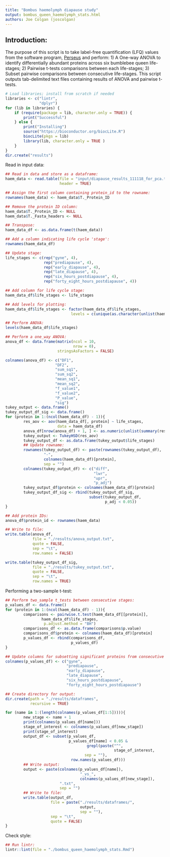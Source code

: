 ```yaml
--- 
title: "Bombus haemolymph diapause study"
output: bombus_queen_haemolymph_stats.html
authors: Joe Colgan (joscolgan)
--- 
```


## Introduction:
The purpose of this script is to take label-free quantification (LFQ) values from the software program, [Perseus](https://www.biochem.mpg.de/5111810/perseus) and perform:
1) A One-way ANOVA to identify differentially abundant proteins across six bumblebee queen life-stages;
2) Pairwise t-tests comparisons between each life-stages;
3) Subset pairwise comparisons between consecutive life-stages.
This script outputs tab-delimited text files containing results of ANOVA and pairwise t-tests.

```r
# Load libraries; install from scratch if needed
libraries <- c("lintr",
               "dplyr")
for (lib in libraries) {
    if (require(package = lib, character.only = TRUE)) {
        print("Successful")
    } else {
        print("Installing")
        source("https://bioconductor.org/biocLite.R")
        biocLite(pkgs = lib)
        library(lib, character.only = TRUE )
    }
}
dir.create("results")
```

Read in input data:

```r
## Read in data and store as a dataframe:
haem_data <- read.table(file = "input/diapause_results_111118_for_pca.txt",
                        header = TRUE)

## Assign the first column containing protein_id to the rowname:
rownames(haem_data) <- haem_data$T._Protein_ID

## Remove the protein ID column:
haem_data$T._Protein_ID <- NULL
haem_data$T._Fasta_headers <- NULL

## Transpose:
haem_data_df <- as.data.frame(t(haem_data))

## Add a column indicating life cycle 'stage':
rownames(haem_data_df)

## Update stage:
life_stages <- c(rep("gyne", 4),
                 rep("prediapause", 4),
                 rep("early_diapause", 4),
                 rep("late_diapause", 4),
                 rep("six_hours_postdiapause", 4),
                 rep("forty_eight_hours_postdiapause", 4))

## Add column for life cycle stage:
haem_data_df$life_stages <- life_stages

## Add levels for plotting:
haem_data_df$life_stages <- factor(haem_data_df$life_stages,
                             levels = c(unique(as.character(unlist(haem_data_df$life_stages)))))

## Perform ANOVA:
levels(haem_data_df$life_stages)

## Perform a one_way ANOVA: 
anova_df <- data.frame(matrix(ncol = 10,
                              nrow = 0),
                       stringsAsFactors = FALSE)

colnames(anova_df) <- c("DF1",
                      "DF2",
                      "sum_sq1",
                      "sum_sq2",
                      "mean_sq1",
                      "mean_sq2",
                      "f_value1",
                      "f_value2",
                      "P_value",
                      "sig")
tukey_output <- data.frame()
tukey_output_df_sig <- data.frame()
for (protein in 1:(ncol(haem_data_df) - 1)){
        res_aov <- aov(haem_data_df[, protein] ~ life_stages,
                       data = haem_data_df)
        anova_df[nrow(anova_df) + 1, ] <- as.numeric(unlist(summary(res_aov)))
        tukey_output <- TukeyHSD(res_aov)
        tukey_output_df <- as.data.frame(tukey_output$life_stages)
        ## Update rowname:
        rownames(tukey_output_df) <- paste(rownames(tukey_output_df),
                 "-",
                 colnames(haem_data_df)[protein],
                 sep = "")
        colnames(tukey_output_df) <- c("diff",
                                       "lwr",
                                       "upr",
                                       "p_adj")
        tukey_output_df$protein <- colnames(haem_data_df)[protein]
        tukey_output_df_sig <- rbind(tukey_output_df_sig,
                                     subset(tukey_output_df,
                                            p_adj < 0.05))
}

## Add protein IDs:
anova_df$protein_id <- rownames(haem_data)

## Write to file:
write.table(anova_df,
            file = "./results/anova_output.txt",
            quote = FALSE,
            sep = "\t",
            row.names = FALSE)

write.table(tukey_output_df_sig,
            file = "./results/tukey_output.txt",
            quote = FALSE,
            sep = "\t",
            row.names = TRUE)
```

Performing a two-sample t-test:

```r
## Perform two_sample t_tests between consecutive stages:
p_values_df <- data.frame()
for (protein in 1:(ncol(haem_data_df) - 1)){
        comparisons <- pairwise.t.test(haem_data_df[[protein]],
                haem_data_df$life_stages,
                 p.adjust.method = "BH")
        comparisons_df <- as.data.frame(comparisons$p.value)
        comparisons_df$protein <- colnames(haem_data_df)[protein]
        p_values_df <- rbind(comparisons_df,
                             p_values_df)
}

## Update columns for subsetting significant proteins from consecutive pairwise comparisons:
colnames(p_values_df) <- c("gyne",
                           "prediapause",
                           "early_diapause",
                           "late_diapause",
                           "six_hours_postdiapause",
                           "forty_eight_hours_postdiapause")

## Create directory for output:
dir.create(path = "./results/dataframes",
           recursive = TRUE)

for (name in 1:(length(colnames(p_values_df[1:5])))){
        new_stage <- name + 1
        print(colnames(p_values_df[name]))
        stage_of_interest <- colnames(p_values_df[new_stage])
        print(stage_of_interest)
        output_df <- subset(p_values_df,
                            p_values_df[name] < 0.05 &
                                    grepl(paste("^",
                                                stage_of_interest,
                                   sep = ""),
                             row.names(p_values_df)))
        ## Write output:
        output <- paste(colnames(p_values_df[name]),
                                 "_vs_",
                                 colnames(p_values_df[new_stage]),
                        ".txt",
                        sep = "")
        ## Write to file:
        write.table(output_df,
                    file = paste("./results/dataframes/",
                                 output,
                                 sep = ""),
                    sep = "\t",
                    quote = FALSE)
}
```
Check style:

```r
## Run lintr:
lintr::lint(file = "./bombus_queen_haemolymph_stats.Rmd")
```


